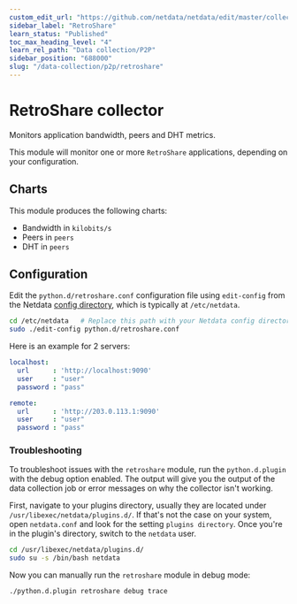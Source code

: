 ```yaml
---
custom_edit_url: "https://github.com/netdata/netdata/edit/master/collectors/python.d.plugin/retroshare/README.md"
sidebar_label: "RetroShare"
learn_status: "Published"
toc_max_heading_level: "4"
learn_rel_path: "Data collection/P2P"
sidebar_position: "688000"
slug: "/data-collection/p2p/retroshare"
---
```



# RetroShare collector

Monitors application bandwidth, peers and DHT metrics. 

This module will monitor one or more `RetroShare` applications, depending on your configuration.

## Charts

This module produces the following charts:

-   Bandwidth in `kilobits/s`
-   Peers in `peers`
-   DHT in `peers`


## Configuration

Edit the `python.d/retroshare.conf` configuration file using `edit-config` from the Netdata [config
directory](/docs/typical-netdata-agent-configurations/configuration), which is typically at `/etc/netdata`.

```bash
cd /etc/netdata   # Replace this path with your Netdata config directory, if different
sudo ./edit-config python.d/retroshare.conf
```

Here is an example for 2 servers:

```yaml
localhost:
  url      : 'http://localhost:9090'
  user     : "user"
  password : "pass"

remote:
  url      : 'http://203.0.113.1:9090'
  user     : "user"
  password : "pass"
```



### Troubleshooting

To troubleshoot issues with the `retroshare` module, run the `python.d.plugin` with the debug option enabled. The 
output will give you the output of the data collection job or error messages on why the collector isn't working.

First, navigate to your plugins directory, usually they are located under `/usr/libexec/netdata/plugins.d/`. If that's 
not the case on your system, open `netdata.conf` and look for the setting `plugins directory`. Once you're in the 
plugin's directory, switch to the `netdata` user.

```bash
cd /usr/libexec/netdata/plugins.d/
sudo su -s /bin/bash netdata
```

Now you can manually run the `retroshare` module in debug mode:

```bash
./python.d.plugin retroshare debug trace
```

